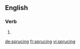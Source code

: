 ==English==

===Verb===
{{head|en|present participle}}

# {{present participle of|spruce|lang=en}}

[[de:sprucing]]
[[fr:sprucing]]
[[vi:sprucing]]